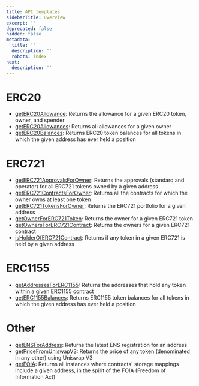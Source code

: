 ```yaml
---
title: API templates
sidebarTitle: Overview
excerpt: ''
deprecated: false
hidden: false
metadata:
  title: ''
  description: ''
  robots: index
next:
  description: ''
---
```

# ERC20

* [getERC20Allowance](/reference/api-templates/geterc20allowance): Returns the allowance for a given ERC20 token, owner, and spender
* [getERC20Allowances](/reference/api-templates/geterc20allowances): Returns all allowances for a given owner
* [getERC20Balances](/reference/api-templates/geterc20balances): Returns ERC20 token balances for all tokens in which the given address has ever held a position

# ERC721

* [getERC721ApprovalsForOwner](/reference/api-templates/geterc721approvalsforowner): Returns the approvals (standard and operator) for all ERC721 tokens owned by a given address
* [getERC721ContractsForOwner](/reference/api-templates/geterc721contractsforowner): Returns all the contracts for which the owner owns at least one token
* [getERC721TokensForOwner](/reference/api-templates/geterc721tokensforowner): Returns the ERC721 portfolio for a given address
* [getOwnerForERC721Token](/reference/api-templates/getownerforerc721token): Returns the owner for a given ERC721 token
* [getOwnersForERC721Contract](/reference/api-templates/getownersforerc721contract): Returns the owners for a given ERC721 contract
* [isHolderOfERC721Contract](/reference/api-templates/isholderoferc721contract): Returns if any token in a given ERC721 is held by a given address

# ERC1155

* [getAddressesForERC1155](/reference/api-templates/getaddressesforerc1155contract): Returns the addresses that hold any token within a given ERC1155 contract
* [getERC1155Balances](/reference/api-templates/geterc1155balances): Returns ERC1155 token balances for all tokens in which the given address has ever held a position

# Other

* [getENSForAddress](/reference/api-templates/getensforaddress): Returns the latest ENS registration for an address
* [getPriceFromUniswapV3](/reference/api-templates/getpricefromuniswapv3): Returns the price of any token (denominated in any other) using Uniswap V3
* [getFOIA](/reference/api-templates/getfoia): Returns all instances where contracts' storage mappings include a given address, in the spirit of the FOIA (Freedom of Information Act)
